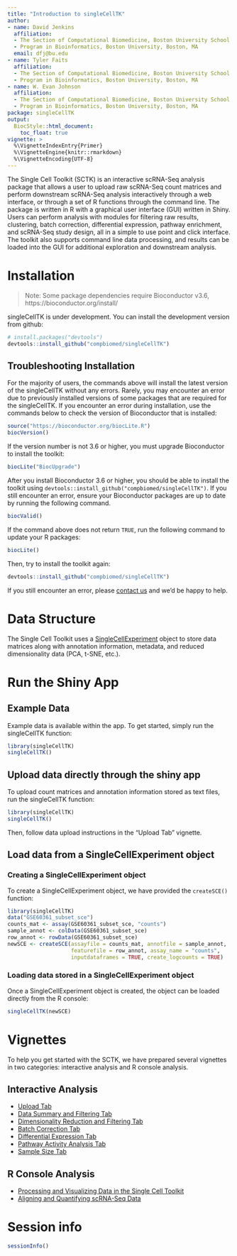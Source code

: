 ```yaml
---
title: "Introduction to singleCellTK"
author:
- name: David Jenkins
  affiliation: 
  - The Section of Computational Biomedicine, Boston University School of Medicine, Boston, MA
  - Program in Bioinformatics, Boston University, Boston, MA
  email: dfj@bu.edu
- name: Tyler Faits
  affiliation: 
  - The Section of Computational Biomedicine, Boston University School of Medicine, Boston, MA
  - Program in Bioinformatics, Boston University, Boston, MA
- name: W. Evan Johnson
  affiliation: 
  - The Section of Computational Biomedicine, Boston University School of Medicine, Boston, MA
  - Program in Bioinformatics, Boston University, Boston, MA
package: singleCellTK
output: 
  BiocStyle::html_document:
    toc_float: true
vignette: >
  %\VignetteIndexEntry{Primer}
  %\VignetteEngine{knitr::rmarkdown}
  %\VignetteEncoding{UTF-8}
---
```


The Single Cell Toolkit (SCTK) is an interactive scRNA-Seq analysis package that
allows a user to upload raw scRNA-Seq count matrices and perform downstream
scRNA-Seq analysis interactively through a web interface, or through a set of
R functions through the command line. The package is written in R with a
graphical user interface (GUI) written in Shiny. Users can perform analysis with
modules for filtering raw results, clustering, batch correction, differential
expression, pathway enrichment, and scRNA-Seq study design, all in a simple to
use point and click interface. The toolkit also supports command line data
processing, and results can be loaded into the GUI for additional exploration
and downstream analysis.

# Installation

> Note: Some package dependencies require Bioconductor v3.6,
> https://bioconductor.org/install/

singleCellTK is under development. You can install the development version from
github:

```r
# install.packages("devtools")
devtools::install_github("compbiomed/singleCellTK")
```

## Troubleshooting Installation

For the majority of users, the commands above will install the latest version of
the singleCellTK without any errors. Rarely, you may encounter an error due to
previously installed versions of some packages that are required for the
singleCellTK. If you encounter an error during installation, use the commands
below to check the version of Bioconductor that is installed:

```r
source("https://bioconductor.org/biocLite.R")
biocVersion()
```

If the version number is not 3.6 or higher, you must upgrade Bioconductor to
install the toolkit:

```r
biocLite("BiocUpgrade")
```

After you install Bioconductor 3.6 or higher, you should be able to install the
toolkit using ```devtools::install_github("compbiomed/singleCellTK")```. If you
still encounter an error, ensure your Bioconductor packages are up to date by
running the following command.

```r
biocValid()
```

If the command above does not return ```TRUE```, run the following command to
update your R packages:

```r
biocLite()
```

Then, try to install the toolkit again:

```r
devtools::install_github("compbiomed/singleCellTK")
```

If you still encounter an error, please [contact us](mailto:dfj@bu.edu) and we'd be happy to help.

# Data Structure

The Single Cell Toolkit uses a [SingleCellExperiment](https://www.bioconductor.org/packages/release/bioc/html/SingleCellExperiment.html)
object to store data matrices along with annotation information, metadata, and
reduced dimensionality data
(PCA, t-SNE, etc.).

# Run the Shiny App

## Example Data

Example data is available within the app. To get started, simply run the
singleCellTK function:

```r
library(singleCellTK)
singleCellTK()
```

## Upload data directly through the shiny app

To upload count matrices and annotation information stored as text files, run
the singleCellTK function:

```r
library(singleCellTK)
singleCellTK()
```

Then, follow data upload instructions in the "Upload Tab" vignette.

## Load data from a SingleCellExperiment object

### Creating a SingleCellExperiment object

To create a SingleCellExperiment object, we have provided the ```createSCE()```
function:

```r
library(singleCellTK)
data("GSE60361_subset_sce")
counts_mat <- assay(GSE60361_subset_sce, "counts")
sample_annot <- colData(GSE60361_subset_sce)
row_annot <- rowData(GSE60361_subset_sce)
newSCE <- createSCE(assayfile = counts_mat, annotfile = sample_annot, 
                    featurefile = row_annot, assay_name = "counts",
                    inputdataframes = TRUE, create_logcounts = TRUE)
```

### Loading data stored in a SingleCellExperiment object

Once a SingleCellExperiment object is created, the object can be loaded directly
from the R console:

```r
singleCellTK(newSCE)
```

# Vignettes

To help you get started with the SCTK, we have prepared several vignettes in two
categories: interactive analysis and R console analysis.

## Interactive Analysis

* [Upload Tab](03-tab01_Upload.html)
* [Data Summary and Filtering Tab](04-tab02_Data-Summary-and-Filtering.html)
* [Dimensionality Reduction and Filtering Tab](05-tab03_Dimensionality-Reduction-and-Clustering.html)
* [Batch Correction Tab](06-tab04_Batch-Correction.html)
* [Differential Expression Tab](07-tab05_Differential-Expression.html)
* [Pathway Activity Analysis Tab](08-tab06_Pathway-Activity-Analysis.html)
* [Sample Size Tab](09-tab07_Sample-Size.html)

## R Console Analysis

* [Processing and Visualizing Data in the Single Cell Toolkit](02-Processing_and_Visualizing_Data_in_the_SingleCellTK.html)
* [Aligning and Quantifying scRNA-Seq Data](10-Aligning_and_Quantifying_scRNA-Seq_Data.html)

# Session info {.unnumbered}

```r
sessionInfo()
```
